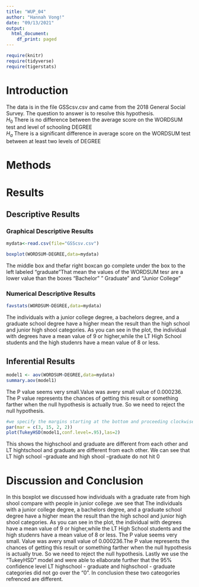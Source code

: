 ```yaml
---
title: "WUP_04"
author: "Hannah Vong!"
date: "09/13/2021"
output:
  html_document:
    df_print: paged
---
```


```r
require(knitr)
require(tidyverse)
require(tigerstats)

```

# Introduction

<!--In this section you explain what you are trying to show.  Where did the data come from?  What is the research or other question you are trying to answer?!-->

The data is in the file GSScsv.csv and came from the 2018 General Social Survey.  The question to answer is to resolve this hypothesis.  
$H_0$ There is no difference between the average score on the WORDSUM test and level of schooling DEGREE  
$H_a$ There is a significant difference in average score on the WORDSUM test between at least two levels of DEGREE  

# Methods

<!--Decide on your methods:  use "variable analysis" or other appropriate descriptors.  Make sure to choose at least one graphical method and at least one numerical method.!-->

# Results

<!--Divide this section into two sub-sections:  One for your descriptive  results and one for your inferential results.!-->

## Descriptive Results

### Graphical Descriptive Results

<!--Graphical results here.  Make sure to show your code.  Provide appropriate labels for axes, giving units if possible, and provide a good title for the graph, too.  Use the graphical results to describe the patterns if any that exist in the data as focused toward the research question!-->

```r
mydata<-read.csv(file="GSScsv.csv")
```
```r
boxplot(WORDSUM~DEGREE,data=mydata)
```


The middle box and thefar right boxcan go complete under the box to the left  labeled "graduate"That mean the values of the WORDSUM tesr are a lower value than the boxes "Bachelor" " Graduate" and "Junior College"

### Numerical Descriptive Results

<!--Numerical results go here. Use the numerical results to describe the patterns if any that exist in the data as focused toward the research question!-->

```r
favstats(WORDSUM~DEGREE,data=mydata)
```

The individuals with a junior college degree, a bachelors degree, and a graduate school degree have a higher mean the result than the high school and junior high shool categories. As you can see in the plot, the individual with degrees have a mean value of 9 or higher,while the LT High School students and the high studenrs have a mean value of 8 or less.



## Inferential Results

<!--State hypothesis clearly.  Make sure your discussion of the inferential test covers all the aspects that the test output produces, such as test statistic, p-value etc.  Make a decision about the null hypothesis, explain the assumptions on which the selected test/procedure was based, and why the chosen procedure satisfys the assumptions and is appropriate to answer the research question!-->

```r
model1 <- aov(WORDSUM~DEGREE,data=mydata)
summary.aov(model1)
```
The P value seems very small.Value was avery small value of 0.000236. The P value represents the chances of getting this result or something farther when the null hypothesis is actually true. So we need to reject the null hypothesis.
```r
#we specify the margins starting at the bottom and proceeding clockwise - thus 8.7 is the left side margin to hold the names of the factors
par(mar = c(3, 15, 2, 2))
plot(TukeyHSD(model1,conf.level=.95),las=2)
```

This shows the highschool and graduate are different from each other and LT hightschool and graduate are different from each other. We can see that LT high school -graduate and high shool -graduate do not hit 0 

# Discussion and Conclusion

<!--Discussion and conclusion here.  If you found a relationship be sure to consider whether the relationship occurs because one of the variavbles causes the other, or whether they perhasps are related for some other reason.  Watch the chapter 6 videos from the GeorgeTown videos collection.!-->
In this boxplot we discussed how individuals with a graduate rate from high shool compare  with people in junior college .we see that The individuals with a junior college degree, a bachelors degree, and a graduate school degree have a higher mean the result than the high school and junior high shool categories. As you can see in the plot, the individual with degrees have a mean value of 9 or higher,while the LT High School students and the high studenrs have a mean value of 8 or less.
The P value seems very small. Value was avery small value of 0.000236.The P value represents the chances of getting this result or something farther when the null hypothesis is actually true. So we need to reject the null hypothesis.
Lastly we use the "TukeyHSD" model and were able to ellaborate further that the 95% confidence level LT highschool - graduate and highschool - graduate categories did not go over the "0". In conclusion  these two cateogories refrenced are different.
